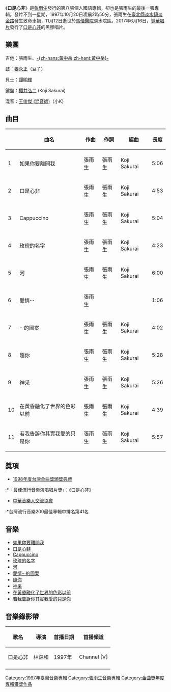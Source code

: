 {{Album infobox | <!-- See Wikipedia:WikiProject_Albums -->
|  Name        = 口是心非
|  Type        = [[專輯|專輯]]
|  Artist      = [[張雨生|張雨生]]
|  Cover       = NYesNo-cover.gif
|  Background  = 
|  Released    = 1997年10月14日
|  Recorded    = 
|  Genre       = [[華語流行音樂|華語流行音樂]]
|  Label       = [[豐華唱片|豐華唱片]]
|  Producer    = 張雨生
|  Last album  = [[兩伊戰爭－白色才情|兩伊戰爭－白色才情]]<br/>（1996）
|  This album  = '''口是心非'''<br/>（1997）
}}

《'''口是心非'''》是[[张雨生|张雨生]]發行的第八張個人國語專輯，{{Citation needed|被譽為張雨生最成熟的一張個人專輯<ref>{{Cite web |url=https://www.greatage.net/zhang-yusheng-soaring-soprano/html|title=說張雨生只會飆高音，是對他最大的誤解}}</ref>，|time=2021-08-30T02:07:55+00:00}}卻也是張雨生的最後一張專輯。發片不到一星期，1997年10月20日凌晨2時50分，張雨生在[[新北市|臺北縣]][[淡水區|淡水鎮]][[台2線|淡金路]]發生致命車禍，11月12日逝世於[[馬偕醫院|馬偕醫院]]淡水院區。2017年6月16日，[[豐華唱片|豐華唱片]]發行了[[口是心非|口是心非]]的黑膠唱片。

== 樂團 ==
吉他：張雨生、[[黃中岳|-{zh-hans:黃中岳;zh-hant:黃中岳}-]]

鼓：[[姜永正|姜永正]]（豆子）

貝士：[[譚明輝|譚明輝]]

鍵盤：[[櫻井弘二|櫻井弘二]] (Koji Sakurai)

混音：[[王俊傑_(混音師)|王俊傑 (混音師)]]（小K）

== 曲目 ==
{| class="wikitable"
! 
! 曲名
! 作曲
! 作詞
! 編曲
! 長度

|-
| 1 || 如果你要離開我 || 張雨生 || 張雨生 || Koji Sakurai ||5:06  
|-
| 2 || 口是心非 || 張雨生 || 張雨生 || Koji Sakurai ||4:53
|-
| 3 || Cappuccino || 張雨生 || 張雨生 || Koji Sakurai ||5:04
|-
| 4 || 玫瑰的名字 || 張雨生 || 張雨生 || Koji Sakurai ||4:23
|-
| 5 || 河 || 張雨生 || 張雨生 || Koji Sakurai ||6:00
|-
| 6 || 愛情‧‧‧ || 張雨生 ||||||1:06
|-
| 7 || ‧‧‧的圖案 || 張雨生 || 張雨生 || Koji Sakurai ||4:02
|-
| 8 || 隨你 || 張雨生 || 張雨生 || Koji Sakurai ||5:28
|-
| 9 || 神采 || 張雨生 || 張雨生 || Koji Sakurai ||5:26
|-
| 10 || 在黃昏融化了世界的色彩以前 || 張雨生 || 張雨生 || Koji Sakurai ||4:39
|-
| 11 || 若我告訴你其實我愛的只是你 || 張雨生 || 張雨生 || Koji Sakurai ||5:57
|}

== 獎項 ==   
*[[第9屆金曲獎|1998年度台灣金曲獎頒獎典禮]]
:*「最佳流行音樂演唱唱片獎」：《口是心非》
*[[中華音樂人交流協會|中華音樂人交流協會]]
:*台灣流行音樂200最佳專輯中排名第41名

== 音樂 == 
*[http://www.youtube.com/watch?v=snqJoU1qazo 如果你要離開我]{{Wayback|url=http://www.youtube.com/watch?v=snqJoU1qazo |date=20150714182709 }}
*[https://www.youtube.com/watch?v=QAmsnJQEb20 口是心非]{{Wayback|url=https://www.youtube.com/watch?v=QAmsnJQEb20 |date=20170722150349 }}
*[http://www.youtube.com/watch?v=ebnTuTsdwfQ Cappuccino]{{Wayback|url=http://www.youtube.com/watch?v=ebnTuTsdwfQ |date=20150706015916 }}
*[http://www.youtube.com/watch?v=y8HyHugxjkA 玫瑰的名字]{{Wayback|url=http://www.youtube.com/watch?v=y8HyHugxjkA |date=20150716032358 }}
*[http://www.youtube.com/watch?v=FSrOYkqZaq8 河]{{Wayback|url=http://www.youtube.com/watch?v=FSrOYkqZaq8 |date=20140517112328 }}
*[http://www.youtube.com/watch?v=58qy55ky_-4 愛情‧‧‧的圖案]{{Wayback|url=http://www.youtube.com/watch?v=58qy55ky_-4 |date=20150702084845 }}
*[http://www.youtube.com/watch?v=j62S-U8LbQs 隨你]{{Wayback|url=http://www.youtube.com/watch?v=j62S-U8LbQs |date=20161022001842 }}
*[http://www.youtube.com/watch?v=y4CvWwE1-9k 神采]{{Wayback|url=http://www.youtube.com/watch?v=y4CvWwE1-9k |date=20150716030837 }}
*[http://www.youtube.com/watch?v=lPjax-vN6ag 在黃昏融化了世界的色彩以前]{{Wayback|url=http://www.youtube.com/watch?v=lPjax-vN6ag |date=20150713085336 }}
*[http://www.youtube.com/watch?v=nCq8xj1IrvA 若我告訴你其實我愛的只是你]{{Wayback|url=http://www.youtube.com/watch?v=nCq8xj1IrvA |date=20150706185847 }}

== 音樂錄影帶 ==
{| class="wikitable"
! 歌名 !! 導演 !! 首播日期 !! 首播頻道 
|-
|口是心非 ||林錦和 ||1997年||Channel [V]
|-
|}

{{張雨生}}
{{Golden-Melody-Album}}

[[Category:1997年臺灣音樂專輯|Category:1997年臺灣音樂專輯]]
[[Category:張雨生音樂專輯|Category:張雨生音樂專輯]]
[[Category:金曲獎年度專輯獲獎作品|Category:金曲獎年度專輯獲獎作品]]